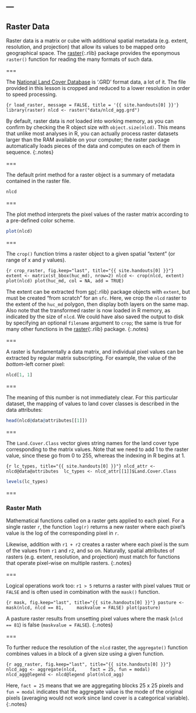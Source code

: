 ---
---

## Raster Data

Raster data is a matrix or cube with additional spatial metadata (e.g. extent,
resolution, and projection) that allow its values to be mapped onto geographical
space. The [raster](){:.rlib} package provides the eponymous `raster()` function
for reading the many formats of such data.

===

The [National Land Cover Database](http://www.mrlc.gov/nlcd2011.php) is '.GRD'
format data, a lot of it. The file provided in this lesson is cropped and
reduced to a lower resolution in order to speed processing.

```{r load_raster, message = FALSE, title = '{{ site.handouts[0] }}'}
library(raster)
nlcd <- raster("data/nlcd_agg.grd")
```

By default, raster data is *not* loaded into working memory, as you can confirm
by checking the R object size with `object.size(nlcd)`. This means that unlike
most analyses in R, you can actually process raster datasets larger than the RAM
available on your computer; the raster package automatically loads pieces of the
data and computes on each of them in sequence.
{:.notes}

===

The default print method for a raster object is a summary of metadata contained
in the raster file.

```r
nlcd
```

===

The plot method interprets the pixel values of the raster matrix according to a
pre-defined color scheme.

```r
plot(nlcd)
```

===

The `crop()` function trims a raster object to a given spatial "extent" (or
range of x and y values).

```{r crop_raster, fig.keep="last", title="{{ site.handouts[0] }}"}
extent <- matrix(st_bbox(huc_md), nrow=2)
nlcd <- crop(nlcd, extent)
plot(nlcd)
plot(huc_md, col = NA, add = TRUE)
```

The extent can be extracted from [sp](){:.rlib} package objects with `extent`,
but must be created "from scratch" for an `sfc`. Here, we crop the `nlcd` raster
to the extent of the `huc_md` polygon, then display both layers on the same map.
Also note that the transformed raster is now loaded in R memory, as indicated by
the size of `nlcd`. We could have also saved the output to disk by specifying an
optional `filename` argument to `crop`; the same is true for many other
functions in the [raster](){:.rlib} package.
{:.notes}

===

A raster is fundamentally a data matrix, and individual pixel values can be
extracted by regular matrix subscripting. For example, the value of
the _bottom_-left corner pixel:

```r
nlcd[1, 1]
```

===

The meaning of this number is not immediately clear. For this particular
dataset, the mapping of values to land cover classes is described in the data
attributes:

```r
head(nlcd@data@attributes[[1]])
```

===

The `Land.Cover.Class` vector gives string names for the land cover type
corresponding to the matrix values. Note that we need to add 1 to the raster
value, since these go from 0 to 255, whereas the indexing in R begins at 1.

```{r lc_types, title="{{ site.handouts[0] }}"}
nlcd_attr <- nlcd@data@attributes 
lc_types <- nlcd_attr[[1]]$Land.Cover.Class
```
```r
levels(lc_types)
```

===

### Raster Math

Mathematical functions called on a raster gets applied to each pixel. For a
single raster `r`, the function `log(r)` returns a new raster where each pixel's
value is the log of the corresponding pixel in `r`.

Likewise, addition with `r1 + r2` creates a raster where each pixel is the sum of the
values from `r1` and `r2`, and so on. Naturally, spatial attributes of rasters
(e.g. extent, resolution, and projection) must match for functions that operate
pixel-wise on multiple rasters.
{:.notes}

===

Logical operations work too: `r1 > 5` returns a raster with pixel values `TRUE`
or `FALSE` and is often used in combination with the `mask()` function.

```{r mask, fig.keep="last", title="{{ site.handouts[0] }}"}
pasture <- mask(nlcd, nlcd == 81,
    maskvalue = FALSE)
plot(pasture)
```

A pasture raster results from unsetting pixel values where the mask (`nlcd == 81`)
is false (`maskvalue = FALSE`).
{:.notes}

===

To further reduce the resolution of the `nlcd` raster, the `aggregate()`
function combines values in a block of a given size using a given function.

```{r agg_raster, fig.keep="last", title="{{ site.handouts[0] }}"}
nlcd_agg <- aggregate(nlcd,
    fact = 25, fun = modal)
nlcd_agg@legend <- nlcd@legend
plot(nlcd_agg)
```

Here, `fact = 25` means that we are aggregating blocks 25 x 25 pixels and `fun =
modal` indicates that the aggregate value is the mode of the original pixels
(averaging would not work since land cover is a categorical variable).
{:.notes}

